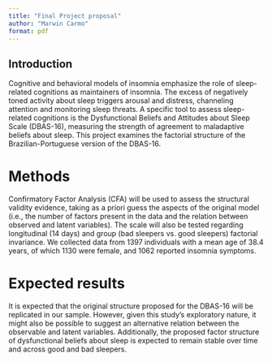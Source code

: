 ```yaml
---
title: "Final Project proposal"
author: "Marwin Carmo"
format: pdf
---
```


## Introduction

Cognitive and behavioral models of insomnia emphasize the role of sleep-related cognitions as maintainers of insomnia. The excess of negatively toned activity about sleep triggers arousal and distress, channeling attention and monitoring sleep threats. A specific tool to assess sleep-related cognitions is the Dysfunctional Beliefs and Attitudes about Sleep Scale (DBAS-16), measuring the strength of agreement to maladaptive beliefs about sleep. This project examines the factorial structure of the Brazilian-Portuguese version of the DBAS-16.

# Methods

Confirmatory Factor Analysis (CFA) will be used to assess the structural validity evidence, taking as a priori guess the aspects of the original model (i.e., the number of factors present in the data and the relation between observed and latent variables). The scale will also be tested regarding longitudinal (14 days) and group (bad sleepers vs. good sleepers) factorial invariance. We collected data from 1397 individuals with a mean age of 38.4 years, of which 1130 were female, and 1062 reported insomnia symptoms. 

# Expected results

It is expected that the original structure proposed for the DBAS-16 will be replicated in our sample. However, given this study's exploratory nature, it might also be possible to suggest an alternative relation between the observable and latent variables. Additionally, the proposed factor structure of dysfunctional beliefs about sleep is expected to remain stable over time and across good and bad sleepers.